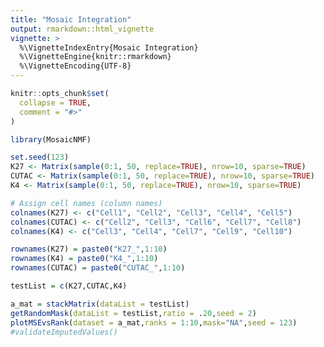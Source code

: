 ```yaml
---
title: "Mosaic Integration"
output: rmarkdown::html_vignette
vignette: >
  %\VignetteIndexEntry{Mosaic Integration}
  %\VignetteEngine{knitr::rmarkdown}
  %\VignetteEncoding{UTF-8}
---
```


```r
knitr::opts_chunk$set(
  collapse = TRUE,
  comment = "#>"
)
```

```r
library(MosaicNMF)
```

```r
set.seed(123)
K27 <- Matrix(sample(0:1, 50, replace=TRUE), nrow=10, sparse=TRUE)
CUTAC <- Matrix(sample(0:1, 50, replace=TRUE), nrow=10, sparse=TRUE)
K4 <- Matrix(sample(0:1, 50, replace=TRUE), nrow=10, sparse=TRUE)

# Assign cell names (column names)
colnames(K27) <- c("Cell1", "Cell2", "Cell3", "Cell4", "Cell5")
colnames(CUTAC) <- c("Cell2", "Cell3", "Cell6", "Cell7", "Cell8")
colnames(K4) <- c("Cell3", "Cell4", "Cell7", "Cell9", "Cell10")

rownames(K27) = paste0("K27_",1:10)
rownames(K4) = paste0("K4_",1:10)
rownames(CUTAC) = paste0("CUTAC_",1:10)
```

```r
testList = c(K27,CUTAC,K4)

a_mat = stackMatrix(dataList = testList)
getRandomMask(dataList = testList,ratio = .20,seed = 2)
plotMSEvsRank(dataset = a_mat,ranks = 1:10,mask="NA",seed = 123)
#validateImputedValues()
```

